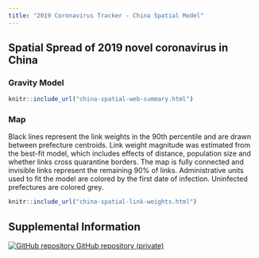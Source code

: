 ```yaml
---
title: "2019 Coronavirus Tracker - China Spatial Model"
---
```

<p id="disclaimer"></p>
## Spatial Spread of 2019 novel coronavirus in China {.tabset .tabset-fade}


### Gravity Model
<div class="container-frames">
<div class="gravity-model">
```r
knitr::include_url("china-spatial-web-summary.html")
```
</div>
</div>

### Map

<div class="container-frames">
<div class="row">
Black lines represent the link weights in the 90th percentile and are drawn between prefecture centroids. Link weight magnitude was estimated from the best-fit model, which includes effects of distance, population size and whether links cross quarantine borders. The map is fully connected and invisible links represent the remaining 90% of links. Administrative units used to fit the model are colored by the first date of infection. Uninfected prefectures are colored grey.
</div>
</div>

<div class="container-frames">
<div class="china-spatial-link">
```r
knitr::include_url("china-spatial-link-weights.html")
```
</div>
</div>

## Supplemental Information

<div class="container-frames">

<!-- Supplemental information: [html]() -->

<!-- Preprint: [download]() -->

<p>
  <a href="https://github.com/CEIDatUGA/CoronavirusSpatial" target="_blank">
    <img src="images/GitHub-Mark-64px.png" id="github-icon" alt="GitHub repository"/>
    GitHub repository (private)
  </a>
</p>

</div>